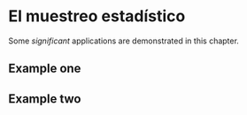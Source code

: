 # El muestreo estadístico

Some _significant_ applications are demonstrated in this chapter.

## Example one

## Example two
